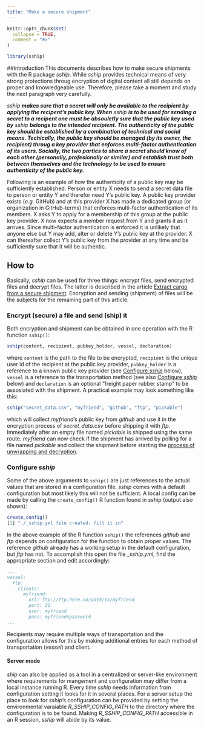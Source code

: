 ```yaml
---
title: "Make a secure shipment"
---
```


```r
knitr::opts_chunk$set(
  collapse = TRUE,
  comment = "#>"
)
```

```r
library(sship)
```

##Introduction
This documents describes how to make secure shipments with the R package _sship_. While _sship_ provides technical means of very strong protections throug encryption of digital content all still depends on proper and knowledgeable use. Therefore, please take a moment and study the next paragraph very carefully.

_sship_ ***makes sure that a secret will only be available to the recipient by applying the recipent's public key. When*** _sship_ ***is to be used for sending a secret to a recipent one must be absouletly sure that the public key used by*** _sship_ ***belongs to the intended recipient. The authenticity of the public key should be established by a combination of technical and social means. Techically, the public key should be managed (by its owner, the recipient) throug a key provider that enforces multi-factor authentication of its users. Socially, the two parties to share a secret should know of each other (personally, profesionally or similar) and establish trust both between themselves and the technology to be used to ensure authenticity of the public key.***

Following is an example of how the authenticity of a public key may be sufficiently established. Person or entity X needs to send a secret data file to person or entity Y and therefor need Y's public key. A public key provider exists (_e.g._ GitHub) and at this provider X has made a dedicated group (or organization in GitHub-terms) that enforces multi-factor authentication of its members. X asks Y to apply for a membership of this group at the public key provider. X now expects a member request from Y and grants it as it arrives. Since multi-factor authentication is enforced it is unlikely that anyone else but Y may add, alter or delete Y's public key at the provider. X can thereafter collect Y's public key from the provider at any time and be sufficiently sure that it will be authentic. 

## How to
Basically, _sship_ can be used for three things: encrypt files, send encrypted files and decrypt files. The latter is described in the article [Extract cargo from a secure shipment](https://rapporteket.github.io/sship/articles/extract.html). Encryption and sending (shipment) of files will be the subjects for the remaining part of this article.

### Encrypt (secure) a file and send (ship) it
Both encryption and shipment can be obtained in one operation with the R function ```sship()```:
```r
sship(content, recipient, pubkey_holder, vessel, declaration)
```
where ```content``` is the path to the file to be encrypted, ```recipient``` is the unique user id of the recipient at the public key provider, ```pubkey_holder``` is a reference to a known public key provider (see [Configure _sship_](#conf) below), ```vessel``` is a reference to the transportation method (see also [Configure _sship_](#conf) below) and ```declaration``` is an optional "freight paper rubber stamp" to be assosiated with the shipment. A practical example may look something like this:
```r
sship("secret_data.csv", "myfriend", "github", "ftp", "pickable")
```
which will collect _myfriend_'s public key from _github_ and use it in the encryption process of _secret_data.csv_ before shipping it with _ftp_. Immediately after an empty file named _pickable_ is shipped using the same route. _myfriend_ can now check if the shipment has arrived by polling for a file named _pickable_ and collect the shipment before starting the [process of unwrapping and decryption](https://rapporteket.github.io/sship/articles/extract.html).

### <a name="conf"></a>Configure _sship_
Some of the above arguments to ```sship()``` are just references to the actual values that are stored in a configuration file. _sship_ comes with a default configuration but most likely this will not be sufficient. A local config can be made by calling the ```create_config()``` R function found in _sship_ (output also shown):
```r
create_config()
[1] "./_sship.yml file created: fill it in"
```
In the above example of the R function ```sship()``` the references _github_ and _ftp_ depends on configuration for the function to obtain proper values. The reference _github_ already has a working setup in the default configuration, but _ftp_ has not. To accomplish this open the file _\_sship.yml_, find the appropriate section and edit accordingly:
```yaml
...
vessel:
  ftp:
    clients:
      myfriend:
        url: ftp://ftp.here.no/path/to/myfriend
        port: 21
        user: myfriend
        pass: myfriendspassword
...
```
Recipients may require multiple ways of transportation and the configuration allows for this by making additional entries for each method of transportation (_vessel_) and client.

#### Server mode
_ship_ can also be applied as a tool in a centralized or server-like environment where requirements for mangement and configuration may differ from a local instance running R. Every time _sship_ needs information from configuration setting it looks for it in several places. For a server setup the place to look for _sship_'s configuration can be provided by setting the environmental varaiable _R_SSHIP_CONFIG_PATH_ to the directory where the configuration is to be found. Making _R_SSHIP_CONFIG_PATH_ accessible in an R session, _sship_ will abide by its value. 
